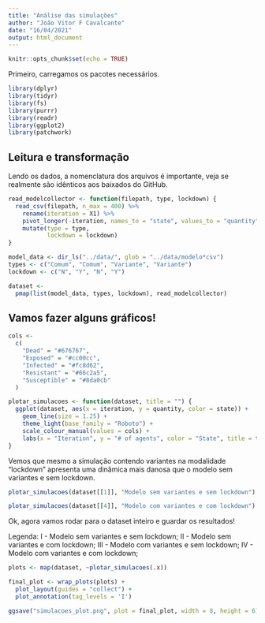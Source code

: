 ```yaml
---
title: "Análise das simulações"
author: "João Vitor F Cavalcante"
date: "16/04/2021"
output: html_document
---
```


```r
knitr::opts_chunk$set(echo = TRUE)
```

Primeiro, carregamos os pacotes necessários.

```r
library(dplyr)
library(tidyr)
library(fs)
library(purrr)
library(readr)
library(ggplot2)
library(patchwork)
```

## Leitura e transformação

Lendo os dados, a nomenclatura dos arquivos é importante, veja se realmente são idênticos aos baixados do GitHub.

```r
read_modelcollector <- function(filepath, type, lockdown) {
  read_csv(filepath, n_max = 400) %>%
    rename(iteration = X1) %>%
    pivot_longer(-iteration, names_to = "state", values_to = "quantity") %>%
    mutate(type = type,
           lockdown = lockdown)
}

model_data <- dir_ls("../data/", glob = "../data/modelo*csv")
types <- c("Comum", "Comum", "Variante", "Variante")
lockdown <- c("N", "Y", "N", "Y")

dataset <-
  pmap(list(model_data, types, lockdown), read_modelcollector)

```

## Vamos fazer alguns gráficos!

```r
cols <-
  c(
    "Dead" = "#676767",
    "Exposed" = "#cc00cc",
    "Infected" = "#fc8d62",
    "Resistant" = "#66c2a5",
    "Susceptible" = "#8da0cb"
  )

plotar_simulacoes <- function(dataset, title = "") {
  ggplot(dataset, aes(x = iteration, y = quantity, color = state)) +
    geom_line(size = 1.25) +
    theme_light(base_family = "Roboto") +
    scale_colour_manual(values = cols) +
    labs(x = "Iteration", y = "# of agents", color = "State", title = title)
}
```

Vemos que mesmo a simulação contendo variantes na modalidade "lockdown" apresenta uma dinâmica mais danosa que o modelo sem variantes e sem lockdown.

```r
plotar_simulacoes(dataset[[1]], "Modelo sem variantes e sem lockdown")
```

```r
plotar_simulacoes(dataset[[4]], "Modelo com variantes e com lockdown")
```

Ok, agora vamos rodar para o dataset inteiro e guardar os resultados!

Legenda:
I - Modelo sem variantes e sem lockdown;
II - Modelo sem variantes e com lockdown;
III - Modelo com variantes e sem lockdown;
IV - Modelo com variantes e com lockdown;

```r
plots <- map(dataset, ~plotar_simulacoes(.x))

final_plot <- wrap_plots(plots) +
  plot_layout(guides = "collect") +
  plot_annotation(tag_levels = 'I')

ggsave("simulacoes_plot.png", plot = final_plot, width = 8, height = 6)
```

